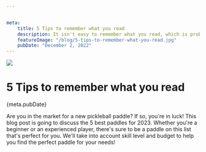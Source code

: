 ```yaml
---


meta: 
    title: 5 Tips to remember what you read
    description: It isn't easy to remember what you read, which is probably why podcast and audio books have become so popular. This article gives you 5 actionable tips to remember what you read.
    featureImage: "/blog/5-tips-to-remember-what-you-read.jpg"
    pubDate: "December 2, 2022"
---
```


<img src={meta.featureImage}/>

# 5 Tips to remember what you read
{meta.pubDate}

Are you in the market for a new pickleball paddle? If so, you're in luck! 
This blog post is going to discuss the 5 best paddles for 2023. 
Whether you're a beginner or an experienced player, there's sure to be a paddle on this list that's perfect for you.
We'll take into account skill level and budget to help you find the perfect paddle for your needs!
